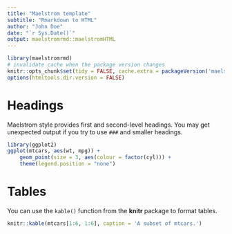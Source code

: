 ```yaml
---
title: "Maelstrom template"
subtitle: "Rmarkdown to HTML"
author: "John Doe"
date: "`r Sys.Date()`"
output: maelstromrmd::maelstromHTML
---
```


```r
library(maelstromrmd)
# invalidate cache when the package version changes
knitr::opts_chunk$set(tidy = FALSE, cache.extra = packageVersion('maelstromrmd'))
options(htmltools.dir.version = FALSE)
```

# Headings

Maelstrom style provides first and second-level headings.
You may get unexpected output if you try to use `###` and smaller headings.


```r
library(ggplot2)
ggplot(mtcars, aes(wt, mpg)) +
    geom_point(size = 3, aes(colour = factor(cyl))) +
    theme(legend.position = "none")
```

# Tables

You can use the `kable()` function from the **knitr** package to format tables.

```r
knitr::kable(mtcars[1:6, 1:6], caption = 'A subset of mtcars.')
```
